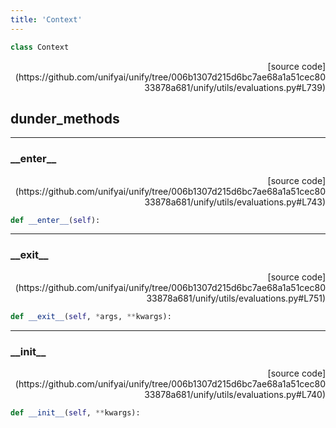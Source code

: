 ```yaml
---
title: 'Context'
---
```


```python
class Context
```

<p align="right">[source code](https://github.com/unifyai/unify/tree/006b1307d215d6bc7ae68a1a51cec8033878a681/unify/utils/evaluations.py#L739)</p>



## dunder_methods

---

### \_\_enter\_\_

<p align="right">[source code](https://github.com/unifyai/unify/tree/006b1307d215d6bc7ae68a1a51cec8033878a681/unify/utils/evaluations.py#L743)</p>

```python
def __enter__(self):
```



---

### \_\_exit\_\_

<p align="right">[source code](https://github.com/unifyai/unify/tree/006b1307d215d6bc7ae68a1a51cec8033878a681/unify/utils/evaluations.py#L751)</p>

```python
def __exit__(self, *args, **kwargs):
```



---

### \_\_init\_\_

<p align="right">[source code](https://github.com/unifyai/unify/tree/006b1307d215d6bc7ae68a1a51cec8033878a681/unify/utils/evaluations.py#L740)</p>

```python
def __init__(self, **kwargs):
```

